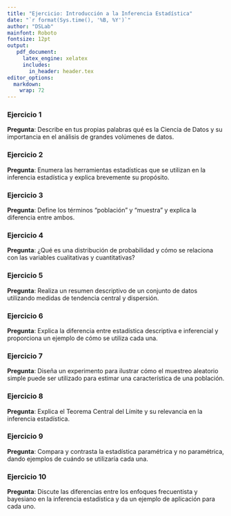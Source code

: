 ```yaml
---
title: "Ejercicio: Introducción a la Inferencia Estadística"
date: "`r format(Sys.time(), '%B, %Y')`"
author: "DSLab"
mainfont: Roboto
fontsize: 12pt
output:
   pdf_document:
     latex_engine: xelatex
     includes:
       in_header: header.tex    
editor_options: 
  markdown: 
    wrap: 72
---
```


### Ejercicio 1

**Pregunta**: Describe en tus propias palabras qué es la Ciencia de Datos y su importancia en el análisis de grandes volúmenes de datos.

### Ejercicio 2

**Pregunta**: Enumera las herramientas estadísticas que se utilizan en la inferencia estadística y explica brevemente su propósito.

### Ejercicio 3

**Pregunta**: Define los términos "población" y "muestra" y explica la diferencia entre ambos.

### Ejercicio 4

**Pregunta**: ¿Qué es una distribución de probabilidad y cómo se relaciona con las variables cualitativas y cuantitativas?

### Ejercicio 5

**Pregunta**: Realiza un resumen descriptivo de un conjunto de datos utilizando medidas de tendencia central y dispersión.

### Ejercicio 6

**Pregunta**: Explica la diferencia entre estadística descriptiva e inferencial y proporciona un ejemplo de cómo se utiliza cada una.


### Ejercicio 7

**Pregunta**: Diseña un experimento para ilustrar cómo el muestreo aleatorio simple puede ser utilizado para estimar una característica de una población.

### Ejercicio 8

**Pregunta**: Explica el Teorema Central del Límite y su relevancia en la inferencia estadística.


### Ejercicio 9

**Pregunta**: Compara y contrasta la estadística paramétrica y no paramétrica, dando ejemplos de cuándo se utilizaría cada una.

### Ejercicio 10

**Pregunta**: Discute las diferencias entre los enfoques frecuentista y bayesiano en la inferencia estadística y da un ejemplo de aplicación para cada uno.